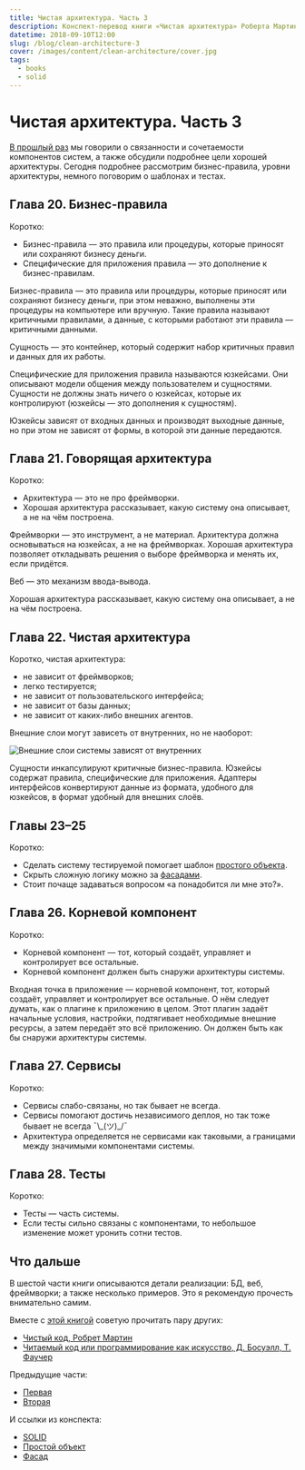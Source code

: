 ```yaml
---
title: Чистая архитектура. Часть 3
description: Конспект-перевод книги «Чистая архитектура» Роберта Мартина.
datetime: 2018-09-10T12:00
slug: /blog/clean-architecture-3
cover: /images/content/clean-architecture/cover.jpg
tags:
  - books
  - solid
---
```


# Чистая архитектура. Часть 3

[В прошлый раз](/blog/clean-architecture-2/) мы говорили о связанности и сочетаемости компонентов систем, а также обсудили подробнее цели хорошей архитектуры. Сегодня подробнее рассмотрим бизнес-правила, уровни архитектуры, немного поговорим о шаблонах и тестах.

## Глава 20. Бизнес-правила

Коротко:

- Бизнес-правила — это правила или процедуры, которые приносят или сохраняют бизнесу деньги.
- Специфические для приложения правила — это дополнение к бизнес-правилам.

Бизнес-правила — это правила или процедуры, которые приносят или сохраняют бизнесу деньги, при этом неважно, выполнены эти процедуры на компьютере или вручную. Такие правила называют критичными правилами, а данные, с которыми работают эти правила — критичными данными.

Сущность — это контейнер, который содержит набор критичных правил и данных для их работы.

Специфические для приложения правила называются юзкейсами. Они описывают модели общения между пользователем и сущностями. Сущности не должны знать ничего о юзкейсах, которые их контролируют (юзкейсы — это дополнения к сущностям).

Юзкейсы зависят от входных данных и производят выходные данные, но при этом не зависят от формы, в которой эти данные передаются.

## Глава 21. Говорящая архитектура

Коротко:

- Архитектура — это не про фреймворки.
- Хорошая архитектура рассказывает, какую систему она описывает, а не на чём построена.

Фреймворки — это инструмент, а не материал. Архитектура должна основываться на юзкейсах, а не на фреймворках. Хорошая архитектура позволяет откладывать решения о выборе фреймворка и менять их, если придётся.

Веб — это механизм ввода-вывода.

Хорошая архитектура рассказывает, какую систему она описывает, а не на чём построена.

## Глава 22. Чистая архитектура

Коротко, чистая архитектура:

- не зависит от фреймворков;
- легко тестируется;
- не зависит от пользовательского интерфейса;
- не зависит от базы данных;
- не зависит от каких-либо внешних агентов.

Внешние слои могут зависеть от внутренних, но не наоборот:

![Внешние слои системы зависят от внутренних](/img/blog/clean-arch-6.jpg)

Сущности инкапсулируют критичные бизнес-правила.
Юзкейсы содержат правила, специфические для приложения.
Адаптеры интерфейсов конвертируют данные из формата, удобного для юзкейсов, в формат удобный для внешних слоёв.

## Главы 23–25

Коротко:

- Сделать систему тестируемой помогает шаблон [простого объекта](https://stackoverflow.com/questions/5324049/what-is-the-humble-object-pattern-and-when-is-it-useful).
- Скрыть сложную логику можно за [фасадами](https://github.com/kamranahmedse/design-patterns-for-humans#-facade).
- Стоит почаще задаваться вопросом «а понадобится ли мне это?».

## Глава 26. Корневой компонент

Коротко:

- Корневой компонент — тот, который создаёт, управляет и контролирует все остальные.
- Корневой компонент должен быть снаружи архитектуры системы.

Входная точка в приложение — корневой компонент, тот, который создаёт, управляет и контролирует все остальные. О нём следует думать, как о плагине к приложению в целом. Этот плагин задаёт начальные условия, настройки, подтягивает необходимые внешние ресурсы, а затем передаёт это всё приложению. Он должен быть как бы снаружи архитектуры системы.

## Глава 27. Сервисы

Коротко:

- Сервисы слабо-связаны, но так бывает не всегда.
- Сервисы помогают достичь независимого деплоя, но так тоже бывает не всегда ¯\\\_(ツ)\_/¯
- Архитектура определяется не сервисами как таковыми, а границами между значимыми компонентами системы.

## Глава 28. Тесты

Коротко:

- Тесты — часть системы.
- Если тесты сильно связаны с компонентами, то небольшое изменение может уронить сотни тестов.

## Что дальше

В шестой части книги описываются детали реализации: БД, веб, фреймворки; а также несколько примеров. Это я рекомендую прочесть внимательно самим.

Вместе с [этой книгой](https://www.ozon.ru/context/detail/id/144499396/) советую прочитать пару других:

- [Чистый код, Робрет Мартин](/blog/clean-code/)
- [Читаемый код или программирование как искусство, Д. Босуэлл, Т. Фаучер](/blog/the-art-of-readable-code/)

Предыдущие части:

- [Первая](/blog/clean-architecture/)
- [Вторая](/blog/clean-architecture-2/)

И ссылки из конспекта:

- [SOLID](https://ota-solid.now.sh)
- [Простой объект](https://stackoverflow.com/questions/5324049/what-is-the-humble-object-pattern-and-when-is-it-useful)
- [Фасад](https://github.com/kamranahmedse/design-patterns-for-humans#-facade)
